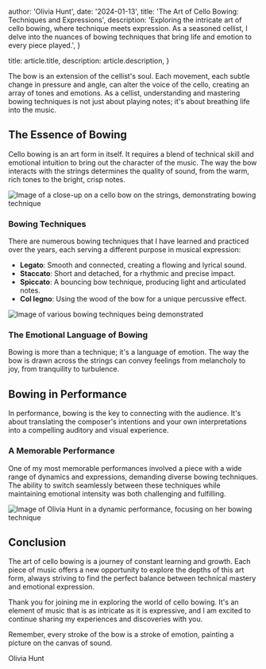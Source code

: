 
  author: 'Olivia Hunt',
  date: '2024-01-13',
  title: 'The Art of Cello Bowing: Techniques and Expressions',
  description:
    'Exploring the intricate art of cello bowing, where technique meets expression. As a seasoned cellist, I delve into the nuances of bowing techniques that bring life and emotion to every piece played.',
}

  title: article.title,
  description: article.description,
}


The bow is an extension of the cellist's soul. Each movement, each subtle change in pressure and angle, can alter the voice of the cello, creating an array of tones and emotions. As a cellist, understanding and mastering bowing techniques is not just about playing notes; it's about breathing life into the music.

## The Essence of Bowing

Cello bowing is an art form in itself. It requires a blend of technical skill and emotional intuition to bring out the character of the music. The way the bow interacts with the strings determines the quality of sound, from the warm, rich tones to the bright, crisp notes.

![Image of a close-up on a cello bow on the strings, demonstrating bowing technique](https://images.unsplash.com/photo-1556831234-993b84e75a93?w=800&auto=format&fit=crop&q=60&ixlib=rb-4.0.3&ixid=M3wxMjA3fDB8MHxzZWFyY2h8N3x8Y2VsbG8lMjBwbGF5ZXJ8ZW58MHx8MHx8fDA%3D)

### Bowing Techniques

There are numerous bowing techniques that I have learned and practiced over the years, each serving a different purpose in musical expression:

- **Legato**: Smooth and connected, creating a flowing and lyrical sound.
- **Staccato**: Short and detached, for a rhythmic and precise impact.
- **Spiccato**: A bouncing bow technique, producing light and articulated notes.
- **Col legno**: Using the wood of the bow for a unique percussive effect.

![Image of various bowing techniques being demonstrated](https://images.unsplash.com/photo-1598717913384-01b1403f1a4b?w=800&auto=format&fit=crop&q=60&ixlib=rb-4.0.3&ixid=M3wxMjA3fDB8MHxzZWFyY2h8MTF8fGNlbGxvJTIwcGxheWVyfGVufDB8fDB8fHww)

### The Emotional Language of Bowing

Bowing is more than a technique; it's a language of emotion. The way the bow is drawn across the strings can convey feelings from melancholy to joy, from tranquility to turbulence.

## Bowing in Performance

In performance, bowing is the key to connecting with the audience. It's about translating the composer's intentions and your own interpretations into a compelling auditory and visual experience.

### A Memorable Performance

One of my most memorable performances involved a piece with a wide range of dynamics and expressions, demanding diverse bowing techniques. The ability to switch seamlessly between these techniques while maintaining emotional intensity was both challenging and fulfilling.

![Image of Olivia Hunt in a dynamic performance, focusing on her bowing technique](https://images.unsplash.com/photo-1539531544785-b84c104e3310?w=800&auto=format&fit=crop&q=60&ixlib=rb-4.0.3&ixid=M3wxMjA3fDB8MHxzZWFyY2h8MjB8fGNlbGxvJTIwcGxheWVyfGVufDB8fDB8fHww)

## Conclusion

The art of cello bowing is a journey of constant learning and growth. Each piece of music offers a new opportunity to explore the depths of this art form, always striving to find the perfect balance between technical mastery and emotional expression.


Thank you for joining me in exploring the world of cello bowing. It's an element of music that is as intricate as it is expressive, and I am excited to continue sharing my experiences and discoveries with you.

Remember, every stroke of the bow is a stroke of emotion, painting a picture on the canvas of sound.

Olivia Hunt
